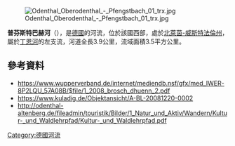 {{No footnotes|time=2020-08-12T04:43:23+00:00}}
{{Coord|51.0518667|N|7.1300378|E|display=title}}

[[Image:Odenthal_Oberodenthal_-_Pfengstbach_01_trx.jpg|right]]

'''普芬斯特巴赫河'''（{{lang-de|Pfengstbach}}），是[[德國|德國]]的河流，位於該國西部，處於[[北萊茵-威斯特法倫州|北萊茵-威斯特法倫州]]，屬於[[丁恩河_(伍珀河支流)|丁恩河]]的左支流，河道全長3.9公里，流域面積3.5平方公里。

==參考資料==
* https://www.wupperverband.de/internet/mediendb.nsf/gfx/med_IWER-8P2LQU_57A08B/$file/1_2008_brosch_dhuenn_2.pdf {{Wayback|url=https://www.wupperverband.de/internet/mediendb.nsf/gfx/med_IWER-8P2LQU_57A08B/$file/1_2008_brosch_dhuenn_2.pdf |date=20190212011101 }}
* https://www.kuladig.de/Objektansicht/A-BL-20081220-0002 {{Wayback|url=https://www.kuladig.de/Objektansicht/A-BL-20081220-0002 |date=20210116031914 }}
* http://odenthal-altenberg.de/fileadmin/touristik/Bilder/1_Natur_und_Aktiv/Wandern/Kultur-_und_Waldlehrpfad/Kultur-_und_Waldlehrpfad.pdf {{Wayback|url=http://odenthal-altenberg.de/fileadmin/touristik/Bilder/1_Natur_und_Aktiv/Wandern/Kultur-_und_Waldlehrpfad/Kultur-_und_Waldlehrpfad.pdf |date=20190212011108 }}

{{Germany-geo-stub}}
[[Category:德國河流|Category:德國河流]]